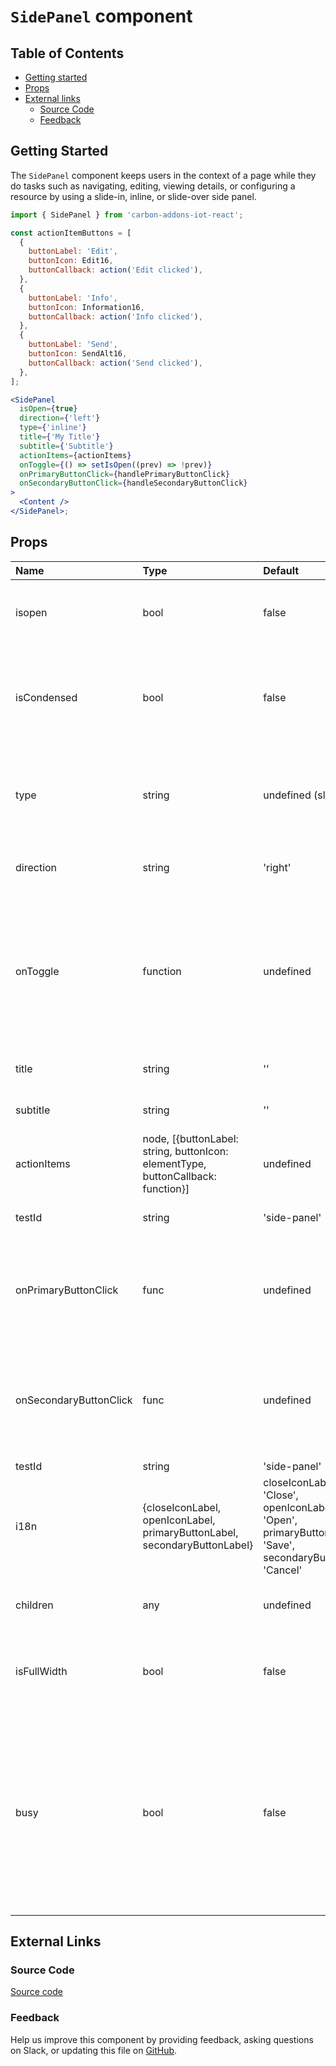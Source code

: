 # `SidePanel` component

## Table of Contents

- [Getting started](#getting-started)
- [Props](#props)
- [External links](#external-links)
  - [Source Code](#source-code)
  - [Feedback](#feedback)

## Getting Started

The `SidePanel` component keeps users in the context of a page while they do tasks such as navigating, editing, viewing details, or configuring a resource by using a slide-in, inline, or slide-over side panel.

```jsx
import { SidePanel } from 'carbon-addons-iot-react';

const actionItemButtons = [
  {
    buttonLabel: 'Edit',
    buttonIcon: Edit16,
    buttonCallback: action('Edit clicked'),
  },
  {
    buttonLabel: 'Info',
    buttonIcon: Information16,
    buttonCallback: action('Info clicked'),
  },
  {
    buttonLabel: 'Send',
    buttonIcon: SendAlt16,
    buttonCallback: action('Send clicked'),
  },
];

<SidePanel
  isOpen={true}
  direction={'left'}
  type={'inline'}
  title={'My Title'}
  subtitle={'Subtitle'}
  actionItems={actionItems}
  onToggle={() => setIsOpen((prev) => !prev)}
  onPrimaryButtonClick={handlePrimaryButtonClick}
  onSecondaryButtonClick={handleSecondaryButtonClick}
>
  <Content />
</SidePanel>;
```

## Props

| Name                   | Type                                                                             | Default                                                                                                    | Description                                                                                                                                                           |
| :--------------------- | :------------------------------------------------------------------------------- | :--------------------------------------------------------------------------------------------------------- | :-------------------------------------------------------------------------------------------------------------------------------------------------------------------- |
| isopen                 | bool                                                                             | false                                                                                                      | side panel is expanded or collapsed                                                                                                                                   |
| isCondensed            | bool                                                                             | false                                                                                                      | whether the header is in condensed mode. Is triggered internally on scroll of content                                                                                 |
| type                   | string                                                                           | undefined (slide in)                                                                                       | override the default slide in behavior to be either inline or slide over                                                                                              |
| direction              | string                                                                           | 'right'                                                                                                    | silde in from right or left direction                                                                                                                                 |
| onToggle               | function                                                                         | undefined                                                                                                  | callback to add to the open and close buttons of the side panel. If undefined neither icons will be rendered                                                          |
| title                  | string                                                                           | ''                                                                                                         | main title in header section                                                                                                                                          |
| subtitle               | string                                                                           | ''                                                                                                         | sub title in header section                                                                                                                                           |
| actionItems            | node, [{buttonLabel: string, buttonIcon: elementType, buttonCallback: function}] | undefined                                                                                                  | content or icon buttons in action bar                                                                                                                                 |
| testId                 | string                                                                           | 'side-panel'                                                                                               | test id passed to component                                                                                                                                           |
| onPrimaryButtonClick   | func                                                                             | undefined                                                                                                  | footer primary button callback, If passed in will render the primary button                                                                                           |
| onSecondaryButtonClick | func                                                                             | undefined                                                                                                  | footer secondary button callback, If passed in will render the secondary button                                                                                       |
| testId                 | string                                                                           | 'side-panel'                                                                                               |                                                                                                                                                                       |
| i18n                   | {closeIconLabel, openIconLabel, primaryButtonLabel, secondaryButtonLabel}        | closeIconLabel: 'Close', openIconLabel: 'Open', primaryButtonLabel: 'Save', secondaryButtonLabel: 'Cancel' |
| children               | any                                                                              | undefined                                                                                                  | items rendered in content section                                                                                                                                     |
| isFullWidth            | bool                                                                             | false                                                                                                      | option to make content extend full width of side panel                                                                                                                |
| busy                   | bool                                                                             | false                                                                                                      | toggle side panel busy state, If true the close(x) button and footer secondary button will be disabled whereas the footer primary button will be with loading spinner |

## External Links

### Source Code

[Source code](https://github.com/carbon-design-system/carbon-addons-iot-react/tree/next/packages/react/src/components/SidePanel)

### Feedback

Help us improve this component by providing feedback, asking questions on Slack, or updating this file on
[GitHub](https://github.com/carbon-design-system/carbon-addons-iot-react/tree/next/packages/react/src/components/SidePanel/SidePanel.mdx).
